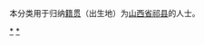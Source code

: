 {{Catnav|頁面分類|各種主題的頁面分類|依中国各省来作的分类|各地中国人|山西人|晋中人}}
{{Catnav|頁面分類|人物|各國人物|中国人|各地中国人|山西人|晋中人}}

本分类用于归纳[[籍贯|籍贯]]（出生地）为[[山西省|山西省]][[祁县|祁县]]的人士。

[[Category:晋中人|*]]
[[Category:祁县|*]]